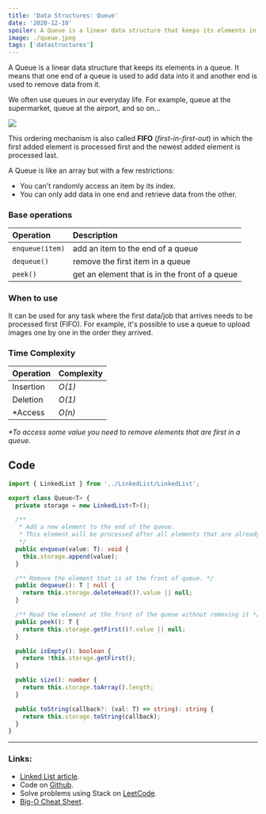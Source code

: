 ```yaml
---
title: 'Data Structures: Queue'
date: '2020-12-10'
spoiler: A Queue is a linear data structure that keeps its elements in a queue. It uses FIFO (first-in-first-out) ordering in which elements are added to the "end" and are removed from the "front".
image: ./queue.jpeg
tags: ['datastructures']
---
```


A Queue is a linear data structure that keeps its elements in a queue. It means that one end of a queue is used to add data into it and another end is used to remove data from it.

We often use queues in our everyday life. For example, queue at the supermarket, queue at the airport, and so on...

![](./queue.jpeg)

This ordering mechanism is also called **FIFO** \(_first-in-first-out_\) in which the first added element is processed first and the newest added element is processed last.

A Queue is like an array but with a few restrictions:

- You can't randomly access an item by its index.
- You can only add data in one end and retrieve data from the other.

### Base operations

| Operation       | Description                                    |
| :-------------- | :--------------------------------------------- |
| `enqueue(item)` | add an item to the end of a queue              |
| `dequeue()`     | remove the first item in a queue               |
| `peek()`        | get an element that is in the front of a queue |

### When to use

It can be used for any task where the first data/job that arrives needs to be processed first \(FIFO\). For example, it's possible to use a queue to upload images one by one in the order they arrived.

### Time Complexity

| Operation | Complexity |
| :-------- | :--------- |
| Insertion | _O\(1\)_   |
| Deletion  | _O\(1\)_   |
| \*Access  | _O\(n\)_   |

<i>*To access some value you need to remove elements that are first in a queue.</i>

## Code

```typescript:title=Queue.ts
import { LinkedList } from '../LinkedList/LinkedList';

export class Queue<T> {
  private storage = new LinkedList<T>();

  /**
   * Add a new element to the end of the queue.
   * This element will be processed after all elements that are already in the queue.
   */
  public enqueue(value: T): void {
    this.storage.append(value);
  }

  /** Remove the element that is at the front of queue. */
  public dequeue(): T | null {
    return this.storage.deleteHead()?.value || null;
  }

  /** Read the element at the front of the queue without removing it */
  public peek(): T {
    return this.storage.getFirst()?.value || null;
  }

  public isEmpty(): boolean {
    return !this.storage.getFirst();
  }

  public size(): number {
    return this.storage.toArray().length;
  }

  public toString(callback?: (val: T) => string): string {
    return this.storage.toString(callback);
  }
}
```

---

### Links:

- [Linked List article](/blog/data-structures-linked-list).
- Code on [Github](https://github.com/UgRoss/data-structures-typescript/tree/main/src/data-structures/Queue).
- Solve problems using Stack on [LeetCode](https://leetcode.com/tag/queue/).
- [Big-O Cheat Sheet](https://www.bigocheatsheet.com/).
